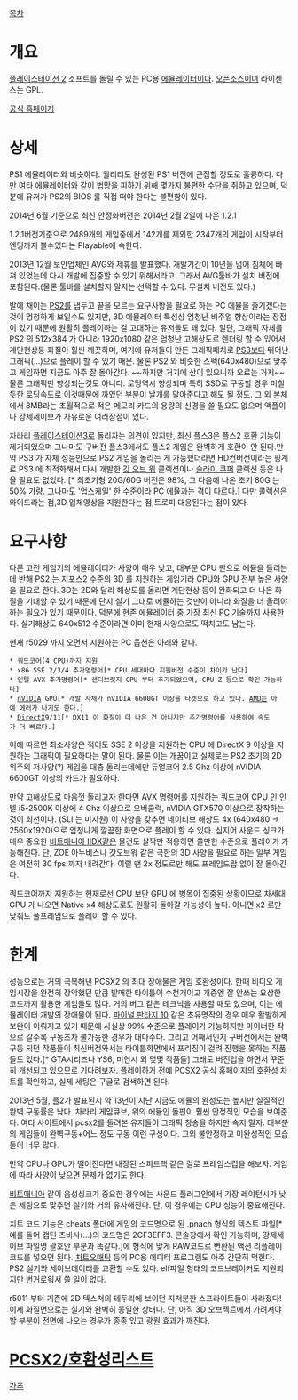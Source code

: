 [[목차]]

= 개요 =
[[플레이스테이션 2]] 소프트를 돌릴 수 있는 PC용 [[에뮬레이터]]이다. [[오픈소스]]이며 라이센스는 GPL.

[http://pcsx2.net/ 공식 홈페이지]

= 상세 =
PS1 에뮬레이터와 비슷하다. 퀄리티도 완성된 PS1 버전에 근접할 정도로 훌륭하다. 다만 여타 에뮬레이터와 같이 법망을 피하기 위해 몇가지 불편한 수단을 취하고 있으며, 덕분에 유저가 PS2의 BIOS 를 직접 떠야 한다는 불편함이 있다. 

2014년 6월 기준으로 최신 안정화버전은 2014년 2월 2일에 나온 1.2.1

1.2.1버전기준으로 2489개의 게임중에서 142개를 제외한 2347개의 게임이 시작부터 엔딩까지 볼수있다는 Playable에 속한다.

2013년 12월 보안업체인 AVG와 제휴를 발표했다. 개발기간이 10년을 넘어 침체에 빠져 있었는데 다시 개발에 집중할 수 있기 위해서라고. 그래서 AVG툴바가 설치 버전에 포함된다.(물론 툴바를 설치할지 말지는 선택할 수 있다. 무설치 버전도 있다.)

발에 채이는 [[PS2]]를 냅두고 끝을 모르는 요구사항을 필요로 하는 PC 에뮬을 즐기겠다는 것이 멍청하게 보일수도 있지만, 3D 에뮬레이터 특성상 엄청난 비주얼 향상이라는 장점이 있기 때문에 원활히 플레이하는 걸 고대하는 유저들도 꽤 있다. 일단, 그래픽 자체를 PS2 의 512x384 가 아니라 1920x1080 같은 엄청난 고해상도로 렌더링 할 수 있어서 계단현상등 화질이 훨씬 깨끗하며, 여기에 유저들이 만든 그래픽패치로 [[PS3]]보다 뛰어난 그래픽(...)으로 플레이 할 수 있기 때문. 물론 PS2 와 비슷한 스펙(640x480)으로 맞추고 게임하면 지금도 아주 잘 돌아간다. ~~하지만 거기에 산이 있으니까 오르는 거지~~ 물론 그래픽만 향상되는것도 아니다. 로딩역시 향상되며 특히 SSD로 구동할 경우 미칠듯한 로딩속도로 이것때문에 까였던 부분이 날개를 달아준다고 해도 될 정도. 그 외 본체에서 8MB라는 초월적으로 적은 메모리 카드의 용량의 신경을 쓸 필요도 없으며 액플이나 강제세이브가 자유로운 여러장점이 있다.

차라리 [[플레이스테이션3]]로 돌리자는 의견이 있지만, 최신 플스3은 플스2 호환 기능이 제거되었으며 그나마도 구버전 플스3에서도 플스2 게임은 완벽하게 호환이 안 된다.만약 PS3 가 자체 성능만으로 PS2 게임을 돌리는 게 가능했더라면 HD컨버전이라는 핑계로 PS3 에 최적화해서 다시 개발한 [[갓 오브 워]] 콜렉션이나 [[슬라이 쿠퍼]] 콜렉션 등은 나올 필요도 없었다. [* 최초기형 20G/60G 버전은 98%, 그 다음에 나온 초기 80G 는 50% 가량. 그나마도 '업스케일' 한 수준이라 PC 에뮬과는 격이 다르다.] 다만 콜렉션은 와이드라는 점,3D 입체영상을 지원한다는 점,트로피 대응된다는 점이 있다.

= 요구사항 =
다른 고전 게임기의 에뮬레이터가 사양이 매우 낮고, 대부분 CPU 만으로 에뮬을 돌리는데 반해 PS2 는 지포스2 수준의 3D 를 지원하는 게임기라 CPU와 GPU 전부 높은 사양을 필요로 한다. 3D는 2D와 달리 해상도를 올리면 계단현상 등이 완화되고 더 나은 화질을 기대할 수 있기 때문에 단지 실기 그대로 에뮬하는 것만이 아니라 화질을 더 올려야 하는 필요가 있기 때문이다. 덕분에 현존 에뮬레이터 중 가장 최신 PC 기술까지 사용한다. 실기해상도 640x512 수준이라면 이미 현재 사양으로도 떡치고도 남는다. 

현재 r5029 까지 오면서 지원하는 PC 옵션은 아래와 같다.

 * 쿼드코어(4 CPU)까지 지원
 * x86 SSE 2/3/4 추가명령어[* CPU 세대마다 지원버전 수준이 차이가 난다]
 * 인텔 AVX 추가명령어[* 샌디브릿지 CPU 부터 추가되었으며, CPU-Z 등으로 확인 가능하다]
 * [[nVIDIA]] GPU[* 개발 자체가 nVIDIA 6600GT 이상을 타겟으로 하고 있다. [[AMD]]는 아예 에러가 나기도 한다.]
 * [[DirectX]]9/11[* DX11 이 화질이 더 나은 건 아니지만 추가명령어를 사용하여 속도가 더 빠르다.]

이에 따르면 최소사양은 적어도 SSE 2 이상을 지원하는 CPU 에 DirectX 9 이상을 지원하는 그래픽이 필요하다는 말이 된다. 물론 이는 개꿈이고 실제로는 PS2 초기의 2D 위주의 저사양(?) 게임을 대충 돌리는데에만 듀얼코어 2.5 Ghz 이상에 nVIDIA 6600GT 이상의 카드가 필요하다.

만약 고해상도로 마음껏 돌리고자 한다면 AVX 명령어를 지원하는 쿼드코어 CPU 인 인텔 i5-2500K 이상에 4 Ghz 이상으로 오버클럭, nVIDIA GTX570 이상으로 장착하는 것이 최선이다. (SLI 는 미지원) 이 사양을 갖추면 네이티브 해상도 4x (640x480 -> 2560x1920)으로 엄청나게 깔끔한 화면으로 플레이 할 수 있다. 심지어 사운드 싱크가 매우 중요한 [[비트매니아 IIDX]]같은 물건도 살짝만 적응하면 쓸만한 수준으로 플레이가 가능해진다. 단, ZOE 아누비스나 갓오브워 같은 극한의 3D 사양을 필요로 하는 일부 게임은 여전히 30 fps 까지 내려간다. 이럴 땐 2x 정도로만 해도 프레임드랍 없이 잘 돌아간다.

쿼드코어까지 지원하는 현재로선 CPU 보단 GPU 에 병목이 집중된 상황이므로 차세대 GPU 가 나오면 Native x4 해상도로도 원활히 돌아갈 가능성이 높다. 아니면 x2 로만 낮춰도 풀프레임으로 플레이 할 수 있다.

= 한계 =
성능으로는 거의 극복해낸 PCSX2 의 최대 장애물은 게임 호환성이다. 한때 비디오 게임시장을 완전히 장악했던 만큼 발매한 타이틀이 수천개이고 개중엔 잘 안쓰는 요상한 코드까지 활용한 게임들도 많다. 거의 버그 같은 테크닉을 사용할 때도 있으며, 이는 에뮬레이터 개발의 장애물이 된다. [[파이널 판타지 10]] 같은 초유명작의 경우 매우 활발하게 보완이 이뤄지고 있기 때문에 사실상 99% 수준으로 플레이가 가능하지만 마이너한 작으로 갈수록 구동조차 불가능한 경우가 대다수다. 그리고 어째서인지 구버전에서는 완벽구동 되던 작품들이 최신버전와서는 타이틀화면에서 프리징이 걸려 진행을 못하는 작품들도 있다.[* GTA시리즈나 YS6, 미연시 외 몇몇 작품들] 그래도 버전업을 하면서 꾸준히 개선되고 있으므로 기다려보자. 플레이하기 전에 PCSX2 공식 홈페이지의 호환성 차트를 확인하고, 실제 세팅은 구글로 검색하면 된다.

2013년 5월, 플2가 발표된지 약 13년이 지난 지금도 에뮬의 완성도는 높지만 실질적인 완벽 구동률은 낮다. 차라리 게임큐브, 위의 에뮬인 돌핀이 훨씬 안정적인 모습을 보여준다. 여타 사이트에서 pcsx2를 돌려본 유저들이 그래픽 칭송을 하지만 속지 말자. 대부분의 게임들이 완벽구동+어느 정도 구동 이런 구성이다. 그외 불안정하고 미완성적인 모습들이 너무 많다. 

만약 CPU나 GPU가 떨어진다면 내장된 스피드핵 같은 걸로 프레임스킵을 해보자. 게임에 따라 사양이 낮으면 문제가 없기도 한다.

[[비트매니아]] 같이 음성싱크가 중요한 경우에는 사운드 플러그인에서 가장 레이턴시가 낮은 세팅으로 맞추면 실기와 거의 유사해진다. 단, 이 경우에는 CPU 성능이 중요해진다.

치트 코드 기능은 cheats 폴더에 게임의 코드명으로 된 .pnach 형식의 텍스트 파일[* 예를 들어 캡틴 츠바사(...)의 코드명은 2CF3EFF3. 콘솔창에서 확인 가능하며, 강제세이브 파일명 괄호안 부분과 똑같다.]에 형식에 맞게 RAW코드로 변환된 액션 리플레이 코드를 넣으면 된다. [[치트오매틱]] 등의 PC용 에디터 프로그램도 아주 간단히 먹힌다. PS2 실기와 세이브데이터를 교환할 수도 있다. elf파일 형태의 코드브레이커도 지원되지만 번거로워서 쓸 일이 없다.

r5011 부터 기존에 2D 텍스쳐의 테두리에 보이던 지저분한 스프라이트들이 사라졌다! 이제 화질면으로는 실기와 완벽히 동일한 상태다. 단, 아직 3D 오브젝트에서 가려져야 할 부분이 전면에 나오는 경우가 종종 있고 광원 효과가 깨진다.

= [[PCSX2/호환성리스트]] =

[[각주]]
